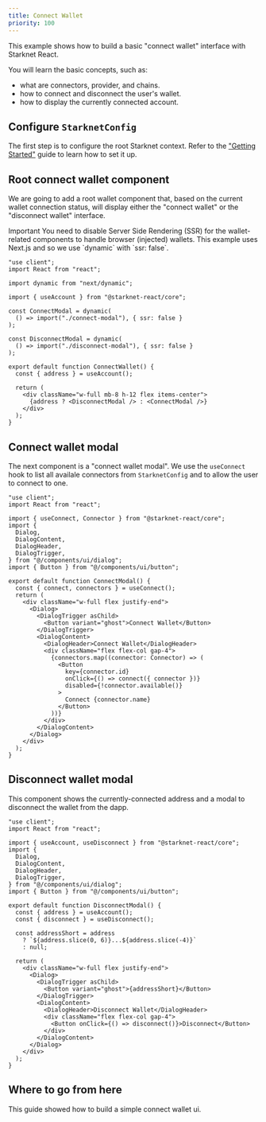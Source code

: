 ```yaml
---
title: Connect Wallet
priority: 100
---
```


This example shows how to build a basic "connect wallet" interface with Starknet
React.

You will learn the basic concepts, such as:

 - what are connectors, provider, and chains.
 - how to connect and disconnect the user's wallet.
 - how to display the currently connected account.

<DemoContainer>
  <ConnectWalletDemo />
</DemoContainer>

## Configure `StarknetConfig`

The first step is to configure the root Starknet context. Refer to the ["Getting
Started"](/docs/getting-started) guide to learn how to set it up.

## Root connect wallet component

We are going to add a root wallet component that, based on the current wallet
connection status, will display either the "connect wallet"  or the
"disconnect wallet" interface.

<Alert className="w-full my-4">
  <Info className="h-4 w-4" />
  <AlertTitle>Important</AlertTitle>
  <AlertDescription>
    You need to disable Server Side Rendering (SSR) for the wallet-related
    components to handle browser (injected) wallets.
    This example uses Next.js and so we use `dynamic` with `ssr: false`.
  </AlertDescription>
</Alert>

```tsx components/wallet/connect.tsx
"use client";
import React from "react";

import dynamic from "next/dynamic";

import { useAccount } from "@starknet-react/core";

const ConnectModal = dynamic(
  () => import("./connect-modal"), { ssr: false }
);

const DisconnectModal = dynamic(
  () => import("./disconnect-modal"), { ssr: false }
);

export default function ConnectWallet() {
  const { address } = useAccount();

  return (
    <div className="w-full mb-8 h-12 flex items-center">
      {address ? <DisconnectModal /> : <ConnectModal />}
    </div>
  );
}
```

## Connect wallet modal

The next component is a "connect wallet modal". We use the `useConnect` hook to
list all availale connectors from `StarknetConfig` and to allow the user to
connect to one.

```tsx components/wallet/connect-modal.tsx
"use client";
import React from "react";

import { useConnect, Connector } from "@starknet-react/core";
import {
  Dialog,
  DialogContent,
  DialogHeader,
  DialogTrigger,
} from "@/components/ui/dialog";
import { Button } from "@/components/ui/button";

export default function ConnectModal() {
  const { connect, connectors } = useConnect();
  return (
    <div className="w-full flex justify-end">
      <Dialog>
        <DialogTrigger asChild>
          <Button variant="ghost">Connect Wallet</Button>
        </DialogTrigger>
        <DialogContent>
          <DialogHeader>Connect Wallet</DialogHeader>
          <div className="flex flex-col gap-4">
            {connectors.map((connector: Connector) => (
              <Button
                key={connector.id}
                onClick={() => connect({ connector })}
                disabled={!connector.available()}
              >
                Connect {connector.name}
              </Button>
            ))}
          </div>
        </DialogContent>
      </Dialog>
    </div>
  );
}
```

## Disconnect wallet modal

This component shows the currently-connected address and a modal to disconnect
the wallet from the dapp.

```tsx components/wallet/disconnect-modal.tsx
"use client";
import React from "react";

import { useAccount, useDisconnect } from "@starknet-react/core";
import {
  Dialog,
  DialogContent,
  DialogHeader,
  DialogTrigger,
} from "@/components/ui/dialog";
import { Button } from "@/components/ui/button";

export default function DisconnectModal() {
  const { address } = useAccount();
  const { disconnect } = useDisconnect();

  const addressShort = address
    ? `${address.slice(0, 6)}...${address.slice(-4)}`
    : null;

  return (
    <div className="w-full flex justify-end">
      <Dialog>
        <DialogTrigger asChild>
          <Button variant="ghost">{addressShort}</Button>
        </DialogTrigger>
        <DialogContent>
          <DialogHeader>Disconnect Wallet</DialogHeader>
          <div className="flex flex-col gap-4">
            <Button onClick={() => disconnect()}>Disconnect</Button>
          </div>
        </DialogContent>
      </Dialog>
    </div>
  );
}
```

## Where to go from here

This guide showed how to build a simple connect wallet ui.


